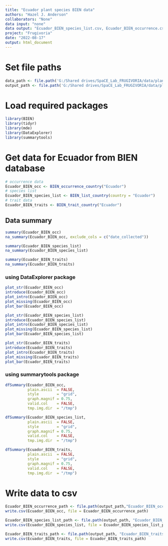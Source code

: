 ```yaml
---
title: "Ecuador plant species BIEN data"
authors: "Hazel J. Anderson"
collaborators: "None"
data input: "none"
data output: "Ecuador_BIEN_species_list.csv, Ecuador_BIEN_occurrence.csv, Ecuador_BIEN_traits.csv"
project: "Frugivoria"
date: "2022-08-17"
output: html_document
---
```

# Set file paths
```r
data_path <- file.path('G:/Shared drives/SpaCE_Lab_FRUGIVORIA/data/plants/L0')
output_path <- file.path('G:/Shared drives/SpaCE_Lab_FRUGIVORIA/data/plants/L0')
```

# Load required packages
```r
library(BIEN)
library(tidyr)
library(mde)
library(DataExplorer)
library(summarytools)
```


# Get data for Ecuador from BIEN database

```r
# occurrence data
Ecuador_BIEN_occ <- BIEN_occurrence_country("Ecuador")
# species list
Ecuador_BIEN_species_list <- BIEN_list_country(country = "Ecuador")
# trait data
Ecuador_BIEN_traits <- BIEN_trait_country("Ecuador")
```

## Data summary
```r
summary(Ecuador_BIEN_occ)
na_summary(Ecuador_BIEN_occ, exclude_cols = c("date_collected"))
```

```r
summary(Ecuador_BIEN_species_list)
na_summary(Ecuador_BIEN_species_list)
```

```r
summary(Ecuador_BIEN_traits)
na_summary(Ecuador_BIEN_traits)
```

### using DataExplorer package
```r
plot_str(Ecuador_BIEN_occ)
introduce(Ecuador_BIEN_occ)
plot_intro(Ecuador_BIEN_occ)
plot_missing(Ecuador_BIEN_occ)
plot_bar(Ecuador_BIEN_occ)
```

```r
plot_str(Ecuador_BIEN_species_list)
introduce(Ecuador_BIEN_species_list)
plot_intro(Ecuador_BIEN_species_list)
plot_missing(Ecuador_BIEN_species_list)
plot_bar(Ecuador_BIEN_species_list)
```

```r
plot_str(Ecuador_BIEN_traits)
introduce(Ecuador_BIEN_traits)
plot_intro(Ecuador_BIEN_traits)
plot_missing(Ecuador_BIEN_traits)
plot_bar(Ecuador_BIEN_traits)
```

### using summarytools package
```r
dfSummary(Ecuador_BIEN_occ, 
          plain.ascii  = FALSE, 
          style        = "grid", 
          graph.magnif = 0.75, 
          valid.col    = FALSE,
          tmp.img.dir  = "/tmp")
```

```r
dfSummary(Ecuador_BIEN_species_list, 
          plain.ascii  = FALSE, 
          style        = "grid", 
          graph.magnif = 0.75, 
          valid.col    = FALSE,
          tmp.img.dir  = "/tmp")
```

```r
dfSummary(Ecuador_BIEN_traits, 
          plain.ascii  = FALSE, 
          style        = "grid", 
          graph.magnif = 0.75, 
          valid.col    = FALSE,
          tmp.img.dir  = "/tmp")
```

# Write data to csv
```r
Ecuador_BIEN_occurrence_path <- file.path(output_path,"Ecuador_BIEN_occurrence.csv") 
write.csv(Ecuador_BIEN_occ, file = Ecuador_BIEN_occurrence_path)

Ecuador_BIEN_species_list_path <- file.path(output_path, "Ecuador_BIEN_species_list.csv")
write.csv(Ecuador_BIEN_species_list, file = Ecuador_BIEN_species_list_path)

Ecuador_BIEN_traits_path <- file.path(output_path, "Ecuador_BIEN_traits.csv")
write.csv(Ecuador_BIEN_traits, file = Ecuador_BIEN_traits_path)
```


